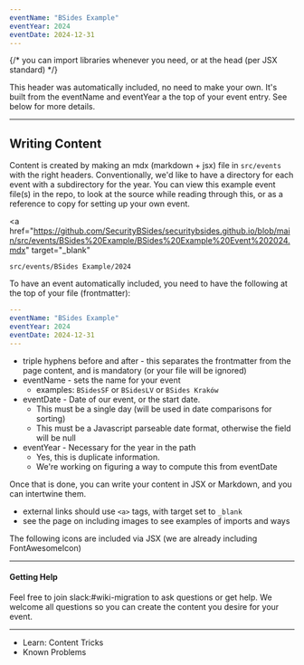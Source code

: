 ```yaml
---
eventName: "BSides Example"
eventYear: 2024
eventDate: 2024-12-31
---
```


{/* you can import libraries whenever you need, or at the head (per JSX standard) */}

This header was automatically included, no need to make your own.
It's built from the eventName and eventYear a the top of your event entry.
See below for more details.

<hr />

## Writing Content

Content is created by making an mdx (markdown + jsx) file in `src/events` with the right headers.
Conventionally, we'd like to have a directory for each event with a subdirectory for the year.
You can view this example event file(s) in the repo, to look at the source
while reading through this, or as a reference to copy for setting up your own event.

<a
   href="https://github.com/SecurityBSides/securitybsides.github.io/blob/main/src/events/BSides%20Example/BSides%20Example%20Event%202024.mdx"
   target="_blank"
>
   `src/events/BSides Example/2024`
</a>

To have an event automatically included, you need to have the following at the top of your file (frontmatter):

```yaml
---
eventName: "BSides Example"
eventYear: 2024
eventDate: 2024-12-31
---
```

-  triple hyphens before and after - this separates the frontmatter from the page content, and is mandatory (or your file will be ignored)
-  eventName - sets the name for your event
   -  examples: `BSidesSF` or `BSidesLV` or `BSides Kraków`
-  eventDate - Date of our event, or the start date.
   -  This must be a single day (will be used in date comparisons for sorting)
   -  This must be a Javascript parseable date format, otherwise the field will be null
-  eventYear - Necessary for the year in the path
   -  Yes, this is duplicate information.
   -  We're working on figuring a way to compute this from eventDate

Once that is done, you can write your content in JSX or Markdown, and you can intertwine them.

-  external links should use `<a>` tags, with target set to `_blank`
-  see the page on including images to see examples of imports and ways

The following icons are included via JSX (we are already including FontAwesomeIcon)

<Link to="https://infosec.exchange/@SecurityBSidesGlobal" target="_blank">
   <FontAwesomeIcon icon={faMastodon} size="xl" />
</Link>
<Link href="https://twitter.com/securitybsides" target="_blank">
   <FontAwesomeIcon icon={faTwitter} size="xl" />
</Link>
<hr />

#### Getting Help

Feel free to join slack:#wiki-migration to ask questions or get help.
We welcome all questions so you can create the content you desire for
your event.

<hr />
<ul>
   <li>
      <Link to={"./tricks"}>Learn: Content Tricks </Link>
   </li>
   <li>
      <Link to={"./problems"}>Known Problems </Link>
   </li>
</ul>
